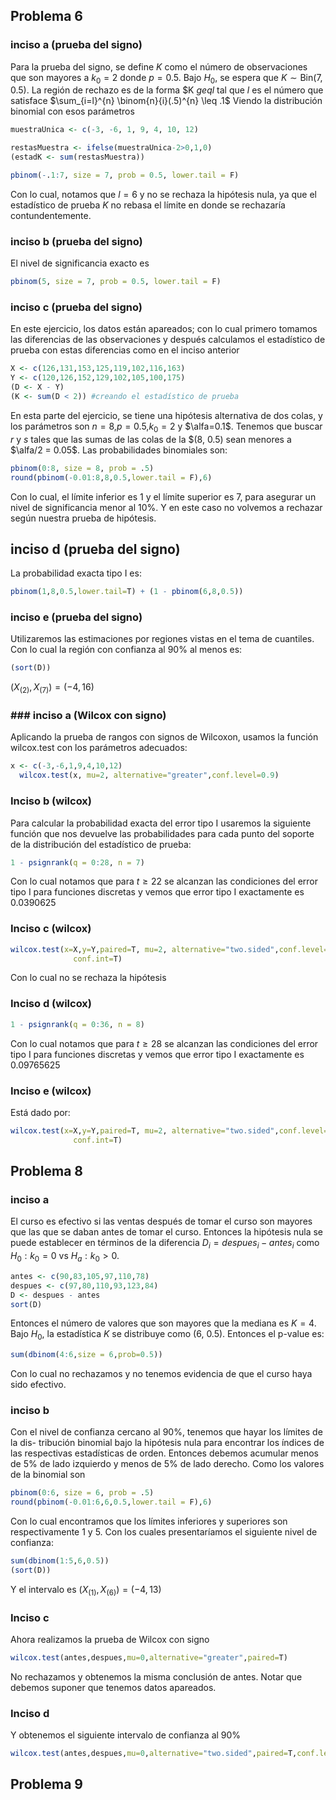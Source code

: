 ## Problema 6

### inciso a (prueba del signo)

Para la prueba del signo, se define $K$ como el número de observaciones que son mayores a $k_{0} = 2$ donde $p = 0.5$. Bajo $H_{0}$, se espera que $K \sim \text{Bin}(7, 0.5)$. La región
de rechazo es de la forma $K $geq l$ tal que $l$ es el número que satisface $\sum_{i=l}^{n} \binom{n}{i}(.5)^{n} \leq .1$  Viendo la distribución binomial con esos parámetros

```r
muestraUnica <- c(-3, -6, 1, 9, 4, 10, 12)

restasMuestra <- ifelse(muestraUnica-2>0,1,0)
(estadK <- sum(restasMuestra))

pbinom(-.1:7, size = 7, prob = 0.5, lower.tail = F)
```


Con lo cual, notamos que $l=6$ y no se rechaza la hipótesis nula, ya que el estadístico de prueba $K$ no rebasa el límite en donde se rechazaría contundentemente.

### inciso b (prueba del signo)

El nivel de significancia exacto es

```r
pbinom(5, size = 7, prob = 0.5, lower.tail = F)
```

### inciso c (prueba del signo)

En este ejercicio, los datos están apareados; con lo cual primero tomamos las diferencias de las observaciones y después calculamos el estadístico de prueba con estas diferencias como en el inciso anterior

```r
X <- c(126,131,153,125,119,102,116,163)
Y <- c(120,126,152,129,102,105,100,175)
(D <- X - Y)
(K <- sum(D < 2)) #creando el estadístico de prueba
```

En esta parte del ejercicio, se tiene una hipótesis alternativa de dos colas, y los parámetros son $n=8$,$p=0.5$,$k_{0} =2$ y $\alfa=0.1$. Tenemos que buscar $r$ y $s$ tales que las sumas de las colas de la $\text{Bin}(8, 0.5) sean menores a $\alfa/2 = 0.05$. Las probabilidades binomiales son:

```r
pbinom(0:8, size = 8, prob = .5)
round(pbinom(-0.01:8,8,0.5,lower.tail = F),6)
```

Con lo cual, el límite inferior es 1 y el límite superior es 7, para asegurar un nivel de significancia menor al $10$%. Y en este caso no volvemos a rechazar según nuestra prueba de hipótesis.

## inciso d (prueba del signo)

La probabilidad exacta tipo I es:

```r
pbinom(1,8,0.5,lower.tail=T) + (1 - pbinom(6,8,0.5))
```

### inciso e (prueba del signo)

Utilizaremos las estimaciones por regiones vistas en el tema de cuantiles. Con lo cual la región con confianza al 90% al menos es:

```r
(sort(D))
```

$(X_{(2)},X_{(7)})=(-4,16)$

### ### inciso a (Wilcox con signo)

Aplicando la prueba de rangos con signos de Wilcoxon, usamos la función wilcox.test con los parámetros adecuados:

```r
x <- c(-3,-6,1,9,4,10,12)
  wilcox.test(x, mu=2, alternative="greater",conf.level=0.9)
```

### Inciso b (wilcox)
Para calcular la probabilidad exacta del error tipo I usaremos la siguiente función que nos devuelve las probabilidades para cada punto del soporte de la distribución del estadístico de prueba:

```r
1 - psignrank(q = 0:28, n = 7)
```

Con lo cual notamos que para $t\geq 22$ se alcanzan las condiciones del error tipo I para funciones discretas y vemos que error tipo I exactamente es 0.0390625

### Inciso c (wilcox)

```r
wilcox.test(x=X,y=Y,paired=T, mu=2, alternative="two.sided",conf.level=0.90,
              conf.int=T)
```

Con lo cual no se rechaza la hipótesis

### Inciso d (wilcox)

```r
1 - psignrank(q = 0:36, n = 8)
```

Con lo cual notamos que para $t\geq 28$ se alcanzan las condiciones del error tipo I para funciones discretas y vemos que error tipo I exactamente es 0.09765625

### Inciso e (wilcox)

Está dado por:

```r
wilcox.test(x=X,y=Y,paired=T, mu=2, alternative="two.sided",conf.level=0.90,
              conf.int=T)
```


## Problema 8

### inciso a

El curso es efectivo si las ventas después de tomar el curso son mayores que las que se daban antes de tomar el curso. Entonces la hipótesis nula se puede establecer en términos de la diferencia $D_{i} = despues_{i}- antes_{i}$ como $H_{0} : k_{0} = 0$ vs $H_{a} :k_{0}>0$.

```r
antes <- c(90,83,105,97,110,78)
despues <- c(97,80,110,93,123,84)
D <- despues - antes
sort(D)
```

Entonces el número de valores que son mayores que la mediana es $K = 4$. Bajo $H_{0}$, la estadística $K$ se distribuye como \text{Bin}(6, 0.5). Entonces el p-value es:

```r
sum(dbinom(4:6,size = 6,prob=0.5))
```

Con lo cual no rechazamos y no tenemos evidencia de que el curso haya sido efectivo.

### inciso b

Con el nivel de confianza cercano al 90%, tenemos que hayar los límites de la dis- tribución binomial bajo la hipótesis nula para encontrar los índices de las respectivas estadísticas de orden. Entonces debemos acumular menos de 5% de lado izquierdo y menos de 5% de lado derecho. Como los valores de la binomial son


```r
pbinom(0:6, size = 6, prob = .5)
round(pbinom(-0.01:6,6,0.5,lower.tail = F),6)
```

Con lo cual encontramos que los límites inferiores y superiores son respectivamente 1 y 5. Con los cuales presentaríamos el siguiente nivel de confianza: 

```r
sum(dbinom(1:5,6,0.5))
(sort(D))
```

Y el intervalo es $(X_{(1)},X_{(6)})=(-4,13)$


### Inciso c

Ahora realizamos la prueba de Wilcox con signo

```r
wilcox.test(antes,despues,mu=0,alternative="greater",paired=T)

```

No rechazamos y obtenemos la misma conclusión de antes. Notar que debemos suponer que tenemos datos apareados.

### Inciso d
Y obtenemos el siguiente intervalo de confianza al 90%
```r
wilcox.test(antes,despues,mu=0,alternative="two.sided",paired=T,conf.level=0.9,conf.int=T)
```

## Problema 9





